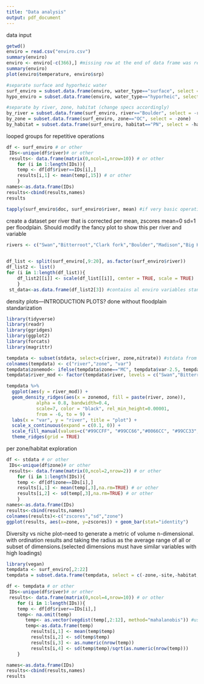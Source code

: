 ```yaml
---
title: "Data analysis"
output: pdf_document
---
```


data input
```r

getwd()
enviro = read.csv("enviro.csv")
summary(enviro)
enviro <- enviro[-c(366),] #missing row at the end of data frame was removed
summary(enviro)
plot(enviro$temperature, enviro$srp)

#separate surface and hyporheic water
surf_enviro = subset.data.frame(enviro, water_type=="surface", select = -water_type)
hypo_enviro = subset.data.frame(enviro, water_type=="hyporheic", select = -water_type)

#separate by river, zone, habitat (change specs accordingly)
by_river = subset.data.frame(surf_enviro, river=="Boulder", select = -river)
by_zone = subset.data.frame(surf_enviro, zone=="OC", select = -zone)
by_habitat = subset.data.frame(surf_enviro, habitat=="PN", select = -habitat)


```

looped groups for repetitive operations
```r
df <- surf_enviro # or other
 IDs<-unique(df$river)# or other
 results<- data.frame(matrix(0,ncol=1,nrow=10)) # or other
    for (i in 1:length(IDs)){ 
    temp <- df[df$river==IDs[i],]
    results[i,1] <- mean(temp[,15]) # or other
    }
names<-as.data.frame(IDs)
results<-cbind(results,names)
results

tapply(surf_enviro$doc, surf_enviro$river, mean) #if very basic operations are needed

```

create a dataset per river that is corrected per mean, zscores mean=0 sd=1 per floodplain.
Should modify the fancy plot to show this per river and variable
```r

rivers <- c("Swan","Bitterroot","Clark fork","Boulder","Madison","Big Hole","Big Horn", "Tongue", "Missouri", "Milk")
    

df_list <- split(surf_enviro[,9:20], as.factor(surf_enviro$river))
df_list2 <- list()
for (i in 1:length(df_list)){ 
    df_list2[[i]] <- scale(df_list[[i]], center = TRUE, scale = TRUE)
    } 
 st_data<-as.data.frame(df_list2[3]) #contains al enviro variables standarized by floodplain

```


density plots---INTRODUCTION PLOTS? done without floodplain standarization
```r
library(tidyverse)
library(readr)
library(ggridges)
library(ggplot2)
library(forcats)
library(magrittr)
```
```r
tempdata <- subset(stdata, select=c(river, zone,nitrate)) #stdata from previous section
colnames(tempdata) <- c("river","zone", "var")
tempdata$zonemod<- ifelse(tempdata$zone=="MC", tempdata$var-2.5, tempdata$var+2.5)
tempdata$river_mod <- factor(tempdata$river, levels = c("Swan","Bitterroot","Clark fork","Boulder","Madison","Big Hole","Big Horn", "Tongue", "Missouri", "Milk"))

tempdata %>%
  ggplot(aes(y = river_mod)) +
  geom_density_ridges(aes(x = zonemod, fill = paste(river, zone)), 
           alpha = 0.8, bandwidth=0.4, 
           scale=7, color = "black", rel_min_height=0.00001,
           from = -6, to = 9) +
  labs(x = "var", y = "river", title = "plot") +
  scale_x_continuous(expand = c(0.1, 0)) +
  scale_fill_manual(values=c("#99CCFF", "#99CC66","#0066CC", "#99CC33","#99CCFF", "#99CC66","#99CCFF", "#99CC66", "#0066CC", "#99CC33","#0066CC", "#99CC33","#99CCFF", "#99CC66","#0066CC", "#99CC33","#0066CC", "#99CC33","#99CCFF", "#99CC66"))+
  theme_ridges(grid = TRUE)
```



per zone/habitat exploration

```r
df <- stdata # or other
 IDs<-unique(df$zone)# or other
 results<- data.frame(matrix(0,ncol=2,nrow=2)) # or other
    for (i in 1:length(IDs)){ 
    temp <- df[df$zone==IDs[i],]
    results[i,1] <- mean(temp[,3],na.rm=TRUE) # or other
    results[i,2] <- sd(temp[,3],na.rm=TRUE) # or other
    }
names<-as.data.frame(IDs)
results<-cbind(results,names)
colnames(results)<-c("zscores","sd","zone")
ggplot(results, aes(x=zone, y=zscores)) + geom_bar(stat="identity")
```

Diversity vs niche plot--need to generate a metric of volume n-dimensional. with ordination results and taking the radius as the average range of all or subset of dimensions.(selected dimensions must have similar variables with high loadings)

```r
library(vegan)
tempdata <- surf_enviro[,2:22]
tempdata = subset.data.frame(tempdata, select = c(-zone,-site,-habitat,-Lat,-Lon,-m,-oxygen_sat,-conductivity,-time))

df <- tempdata # or other
 IDs<-unique(df$river)# or other
 results<- data.frame(matrix(0,ncol=4,nrow=10)) # or other
    for (i in 1:length(IDs)){ 
    temp <- df[df$river==IDs[i],]
    temp<- na.omit(temp)
       temp<- as.vector(vegdist(temp[,2:12], method="mahalanobis")) #using Mahalonobis distance
       temp<-as.data.frame(temp)
         results[i,1] <- mean(temp$temp)
         results[i,2] <- sd(temp$temp)
         results[i,3] <- as.numeric(nrow(temp))
         results[i,4] <- sd(temp$temp)/sqrt(as.numeric(nrow(temp)))
    }

names<-as.data.frame(IDs)
results<-cbind(results,names)
results

```




